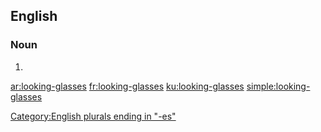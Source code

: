 {{also|looking glasses}}
==English==

===Noun===
{{head|en|noun plural form}}

# {{plural of|looking-glass|lang=en}}

[[Category:English plurals ending in "-es"]]

[[ar:looking-glasses]]
[[fr:looking-glasses]]
[[ku:looking-glasses]]
[[simple:looking-glasses]]